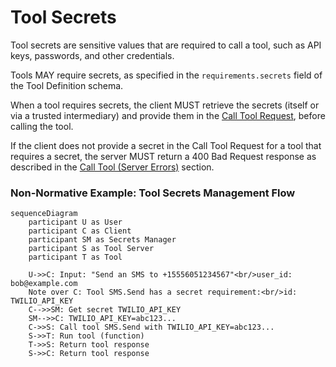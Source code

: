 # Tool Secrets

Tool secrets are sensitive values that are required to call a tool, such as API keys, passwords, and other credentials.

Tools MAY require secrets, as specified in the `requirements.secrets` field of the Tool Definition schema.

When a tool requires secrets, the client MUST retrieve the secrets (itself or via a trusted intermediary) and provide them in the [Call Tool Request](../schemas/call-tool-request), before calling the tool.

If the client does not provide a secret in the Call Tool Request for a tool that requires a secret, the server MUST return a 400 Bad Request response as described in the [Call Tool (Server Errors)](../protocol/call-tool#server-errors) section.

### Non-Normative Example: Tool Secrets Management Flow

```mermaid
sequenceDiagram
    participant U as User
    participant C as Client
    participant SM as Secrets Manager
    participant S as Tool Server
    participant T as Tool

    U->>C: Input: "Send an SMS to +15556051234567"<br/>user_id: bob@example.com
    Note over C: Tool SMS.Send has a secret requirement:<br/>id: TWILIO_API_KEY
    C-->>SM: Get secret TWILIO_API_KEY
    SM-->>C: TWILIO_API_KEY=abc123...
    C->>S: Call tool SMS.Send with TWILIO_API_KEY=abc123...
    S->>T: Run tool (function)
    T->>S: Return tool response
    S->>C: Return tool response
```
